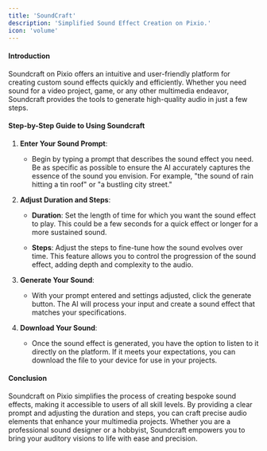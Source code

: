 ```yaml
---
title: 'SoundCraft'
description: 'Simplified Sound Effect Creation on Pixio.'
icon: 'volume'
---
```



#### **Introduction**

Soundcraft on Pixio offers an intuitive and user-friendly platform for creating custom sound effects quickly and efficiently. Whether you need sound for a video project, game, or any other multimedia endeavor, Soundcraft provides the tools to generate high-quality audio in just a few steps.

#### **Step-by-Step Guide to Using Soundcraft**

1.  **Enter Your Sound Prompt**:
    
    *   Begin by typing a prompt that describes the sound effect you need. Be as specific as possible to ensure the AI accurately captures the essence of the sound you envision. For example, "the sound of rain hitting a tin roof" or "a bustling city street."
        
2.  **Adjust Duration and Steps**:
    
    *   **Duration**: Set the length of time for which you want the sound effect to play. This could be a few seconds for a quick effect or longer for a more sustained sound.
        
    *   **Steps**: Adjust the steps to fine-tune how the sound evolves over time. This feature allows you to control the progression of the sound effect, adding depth and complexity to the audio.
        
3.  **Generate Your Sound**:
    
    *   With your prompt entered and settings adjusted, click the generate button. The AI will process your input and create a sound effect that matches your specifications.
        
4.  **Download Your Sound**:
    
    *   Once the sound effect is generated, you have the option to listen to it directly on the platform. If it meets your expectations, you can download the file to your device for use in your projects.
        

#### **Conclusion**

Soundcraft on Pixio simplifies the process of creating bespoke sound effects, making it accessible to users of all skill levels. By providing a clear prompt and adjusting the duration and steps, you can craft precise audio elements that enhance your multimedia projects. Whether you are a professional sound designer or a hobbyist, Soundcraft empowers you to bring your auditory visions to life with ease and precision.